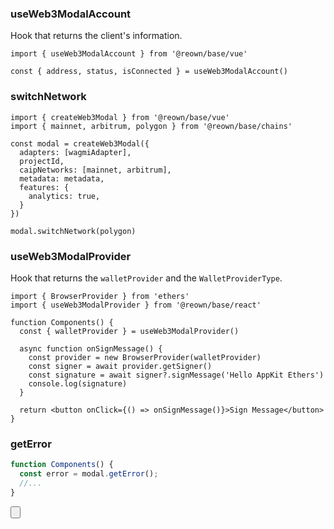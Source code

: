 
### useWeb3ModalAccount

Hook that returns the client's information.

```tsx
import { useWeb3ModalAccount } from '@reown/base/vue'

const { address, status, isConnected } = useWeb3ModalAccount()
```

### switchNetwork

```tsx
import { createWeb3Modal } from '@reown/base/vue'
import { mainnet, arbitrum, polygon } from '@reown/base/chains'

const modal = createWeb3Modal({
  adapters: [wagmiAdapter],
  projectId,
  caipNetworks: [mainnet, arbitrum],
  metadata: metadata,
  features: {
    analytics: true,
  }
})

modal.switchNetwork(polygon)
```

### useWeb3ModalProvider

Hook that returns the `walletProvider` and the `WalletProviderType`.

```tsx
import { BrowserProvider } from 'ethers'
import { useWeb3ModalProvider } from '@reown/base/react'

function Components() {
  const { walletProvider } = useWeb3ModalProvider()

  async function onSignMessage() {
    const provider = new BrowserProvider(walletProvider)
    const signer = await provider.getSigner()
    const signature = await signer?.signMessage('Hello AppKit Ethers')
    console.log(signature)
  }

  return <button onClick={() => onSignMessage()}>Sign Message</button>
}
```

### getError

```ts
function Components() {
  const error = modal.getError();
  //...
}
```

<Button
  name="Learn More About Ethers"
  url="https://docs.ethers.org/v6/getting-started/#starting-blockchain"
/>
